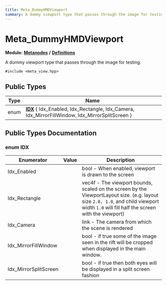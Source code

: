 ```yaml
---
title: Meta_DummyHMDViewport
summary: A dummy viewport type that passes through the image for testing. 
---
```


# Meta_DummyHMDViewport

**Module:** **[Metanodes](../../modules/metanodes/index.mdx)** **/** **[Definitions](../../modules/metanodes/definitions.mdx)**

A dummy viewport type that passes through the image for testing. 

`#include <meta_view.hpp>`

## Public Types

| Type           | Name           |
| -------------- | -------------- |
| enum| **[IDX](#enum-idx)** \{ Idx_Enabled, Idx_Rectangle, Idx_Camera, Idx_MirrorFillWindow, Idx_MirrorSplitScreen \} |

## Public Types Documentation

### enum IDX

| Enumerator | Value | Description |
| ---------- | ----- | ----------- |
| Idx_Enabled | | bool - When enabled, viewport is drawn to the screen   |
| Idx_Rectangle | | vec4f - The viewport bounds, scaled on the screen by the ViewportLayout size. (e.g. layout size `2.0, 1.0`, and child viewport width `1.0` will fill half the screen with the viewport)   |
| Idx_Camera | | link - The camera from which the scene is rendered   |
| Idx_MirrorFillWindow | | bool - if true some of the image seen in the rift will be cropped when displayed in the main window.   |
| Idx_MirrorSplitScreen | | bool - if true then both eyes will be displayed in a split screen fashion   |

